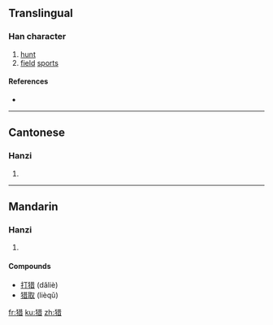 {{also|獵}}
==Translingual==

===Han character===
{{Han char|rn=94|rad=犬|as=08|sn=11|four=|canj=大竹廿日 (KHTA)}}

# [[hunt]]
# [[field]] [[sport]]s

====References====
* {{Han ref|kx=0712.250|dkj=20472|dj=1125.010|hdz=21351.110|uh=730E|ud=29454}}

----

==Cantonese==

===Hanzi===
{{yue-hanzi|jyut=|y=lip6|tra=獵}}

# {{defn|Cantonese|sort=犬08}}

----

==Mandarin==

===Hanzi===
{{cmn-hanzi|tra=獵|pin=[[xí]] ([[xi2]]), [[liè]] ([[lie4]])|wg=hsi<sup>2</sup>}}

# {{defn|Mandarin|sort=犬08}}

====Compounds====
* [[打猎]] (dǎliè)
* [[猎取]] (lièqǔ)

[[fr:猎]]
[[ku:猎]]
[[zh:猎]]
